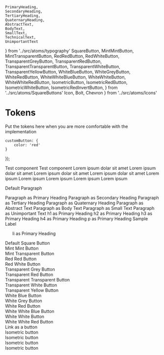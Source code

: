     PrimaryHeading,
    SecondaryHeading,
    TertiaryHeading,
    QuaternaryHeading,
    AbstractText,
    BodyText,
    SmallText,
    TechnicalText,
    UnimportantText
} from '../src/atoms/typography'
    SquareButton,
    MintMintButton,
    MintTransparentButton,
    RedRedButton,
    RedWhiteButton,
    TransparentGreyButton,
    TransparentRedButton,
    TransparentTransparentButton,
    TransparentWhiteButton,
    TransparentYellowButton,
    WhiteBlueButton,
    WhiteGreyButton,
    WhiteRedButton,
    WhiteWhiteBlueButton,
    WhiteWhiteButton,
    WhiteWhiteRedButton,
    IsometricButton,
    IsometricRedButton,
    IsometricWhiteButton,
    IsometricRedInvertButton,
} from '../src/atoms/SquareButtons'
    Icon,
    Bolt,
    Chevron
} from '../src/atoms/Icons'

<Meta title="Atoms" component={BodyText}/>

# Tokens

Put the tokens here when you are more comfortable with the implementation

    customButton: {
        color: 'red'
    }
});

<Canvas>
    <Story name="Body Text">
        <BodyText className={getStyles().customButton}>Test component</BodyText>
        <P.BodyText className={getStyles().customButton}>Test component</P.BodyText>
        <PrimaryHeading>Lorem ipsum dolar sit amet</PrimaryHeading>
        <SecondaryHeading>Lorem ipsum dolar sit amet</SecondaryHeading>
        <TertiaryHeading>Lorem ipsum dolar sit amet</TertiaryHeading>
        <QuaternaryHeading>Lorem ipsum dolar sit amet</QuaternaryHeading>
        <AbstractText>Lorem ipsum</AbstractText>
        <BodyText>Lorem ipsum</BodyText>
        <UnimportantText>Lorem ipsum</UnimportantText>
        <SmallText>Lorem ipsum</SmallText>
        <TechnicalText>Lorem ipsum</TechnicalText>
        <P>Default Paragraph</P>
        <P.PrimaryHeading>Paragraph as Primary Heading</P.PrimaryHeading>
        <P.SecondaryHeading>Paragraph as Secondary Heading</P.SecondaryHeading>
        <P.TertiaryHeading>Paragraph as Tertiary Heading</P.TertiaryHeading>
        <P.QuaternaryHeading>Paragraph as Quaternary Heading</P.QuaternaryHeading>
        <P.AbstractText>Paragraph as Abstract Text</P.AbstractText>
        <P.BodyText>Paragraph as Body Text</P.BodyText>
        <P.SmallText>Paragraph as Small Text</P.SmallText>
        <P.UnimportantText>Paragraph as Unimportant Text</P.UnimportantText>
        <H1.PrimaryHeading>h1 as Primary Heading</H1.PrimaryHeading>
        <H2.PrimaryHeading>h2 as Primary Heading</H2.PrimaryHeading>
        <H3.PrimaryHeading>h3 as Primary Heading</H3.PrimaryHeading>
        <H4.PrimaryHeading>h4 as Primary Heading</H4.PrimaryHeading>
        <P.PrimaryHeading>p as Primary Heading</P.PrimaryHeading>
        <Label.QuaternaryHeading>Sample Label</Label.QuaternaryHeading>
        <Icon/>
        <Bolt/>
        <Chevron/>
        <ul>
            <Li.PrimaryHeading>li as Primary Heading</Li.PrimaryHeading>
        </ul>
        <div>
            <SquareButton>Default Square Button</SquareButton>
        </div>
        <div>
            <MintMintButton>Mint Mint Button</MintMintButton>
        </div>
        <div>
            <MintTransparentButton>Mint Transparent Button</MintTransparentButton>
        </div>
        <div>
            <RedRedButton>Red Red Button</RedRedButton>
        </div>
        <div>
            <RedWhiteButton>Red White Button</RedWhiteButton>
        </div>
        <div>
            <TransparentGreyButton>Transparent Grey Button</TransparentGreyButton>
        </div>
        <div>
            <TransparentRedButton>Transparent Red Button</TransparentRedButton>
        </div>
        <div>
            <TransparentTransparentButton>Transparent Transparent Button</TransparentTransparentButton>
        </div>
        <div>
            <TransparentWhiteButton>Transparent White Button</TransparentWhiteButton>
        </div>
        <div>
            <TransparentYellowButton>Transparent Yellow Button</TransparentYellowButton>
        </div>
        <div>
            <WhiteBlueButton>White Blue Button</WhiteBlueButton>
        </div>
        <div>
            <WhiteGreyButton>White Grey Button</WhiteGreyButton>
        </div>
        <div>
            <WhiteRedButton>White Red Button</WhiteRedButton>
        </div>
        <div>
            <WhiteWhiteBlueButton>White White Blue Button</WhiteWhiteBlueButton>
        </div>
        <div>
            <WhiteWhiteButton>White White Button</WhiteWhiteButton>
        </div>
        <div>
            <WhiteWhiteRedButton>White White Red Button</WhiteWhiteRedButton>
        </div>
        <div>
            <MintMintButton to="http://www.google.com">Link as a button</MintMintButton>
        </div>
        <div>
            <IsometricButton to="http://www.google.com">Isometric button</IsometricButton>
        </div>
        <div>
            <IsometricRedButton to="http://www.google.com">Isometric button</IsometricRedButton>
        </div>
        <div>
            <IsometricWhiteButton to="http://www.google.com">Isometric button</IsometricWhiteButton>
        </div>
        <div>
            <IsometricRedInvertButton to="http://www.google.com">Isometric button</IsometricRedInvertButton>
        </div>
    </Story>
</Canvas>